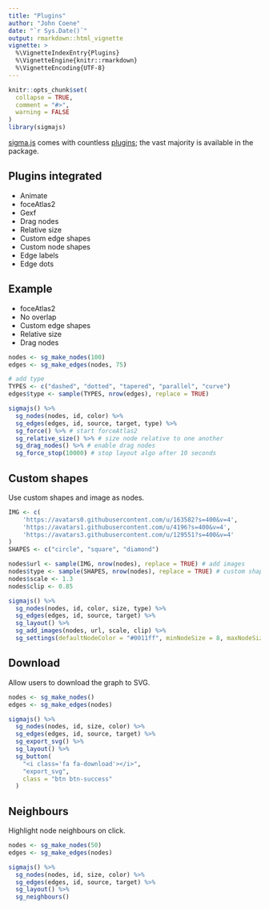 ```yaml
---
title: "Plugins"
author: "John Coene"
date: "`r Sys.Date()`"
output: rmarkdown::html_vignette
vignette: >
  %\VignetteIndexEntry{Plugins}
  %\VignetteEngine{knitr::rmarkdown}
  %\VignetteEncoding{UTF-8}
---
```


```r
knitr::opts_chunk$set(
  collapse = TRUE,
  comment = "#>",
  warning = FALSE
)
library(sigmajs)
```
[sigma.js](http://sigmajs.org/) comes with countless [plugins](https://github.com/jacomyal/sigma.js/tree/master/plugins); the vast majority is available in the package.

## Plugins integrated

* Animate
* foceAtlas2
* Gexf
* Drag nodes
* Relative size
* Custom edge shapes
* Custom node shapes
* Edge labels
* Edge dots

## Example

* foceAtlas2
* No overlap
* Custom edge shapes
* Relative size
* Drag nodes

```r
nodes <- sg_make_nodes(100)
edges <- sg_make_edges(nodes, 75)

# add type
TYPES <- c("dashed", "dotted", "tapered", "parallel", "curve")
edges$type <- sample(TYPES, nrow(edges), replace = TRUE)

sigmajs() %>%
  sg_nodes(nodes, id, color) %>%
  sg_edges(edges, id, source, target, type) %>%
  sg_force() %>% # start forceAtlas2
  sg_relative_size() %>% # size node relative to one another
  sg_drag_nodes() %>% # enable drag nodes
  sg_force_stop(10000) # stop layout algo after 10 seconds
```

## Custom shapes

Use custom shapes and image as nodes.

```r
IMG <- c(
	'https://avatars0.githubusercontent.com/u/163582?s=400&v=4',
	'https://avatars1.githubusercontent.com/u/4196?s=400&v=4',
	'https://avatars3.githubusercontent.com/u/129551?s=400&v=4'
)
SHAPES <- c("circle", "square", "diamond")

nodes$url <- sample(IMG, nrow(nodes), replace = TRUE) # add images
nodes$type <- sample(SHAPES, nrow(nodes), replace = TRUE) # custom shapes
nodes$scale <- 1.3
nodes$clip <- 0.85

sigmajs() %>%
  sg_nodes(nodes, id, color, size, type) %>%
  sg_edges(edges, id, source, target) %>%
  sg_layout() %>% 
  sg_add_images(nodes, url, scale, clip) %>%
  sg_settings(defaultNodeColor = "#0011ff", minNodeSize = 8, maxNodeSize = 16) 
```

## Download

Allow users to download the graph to SVG.

```r
nodes <- sg_make_nodes()
edges <- sg_make_edges(nodes)

sigmajs() %>% 
  sg_nodes(nodes, id, size, color) %>% 
  sg_edges(edges, id, source, target) %>% 
  sg_export_svg() %>% 
  sg_layout() %>% 
  sg_button(
    "<i class='fa fa-download'></i>", 
    "export_svg", 
    class = "btn btn-success"
  )
```

## Neighbours

Highlight node neighbours on click.

```r
nodes <- sg_make_nodes(50)
edges <- sg_make_edges(nodes)

sigmajs() %>% 
  sg_nodes(nodes, id, size, color) %>% 
  sg_edges(edges, id, source, target) %>%
  sg_layout() %>% 
  sg_neighbours()
```
